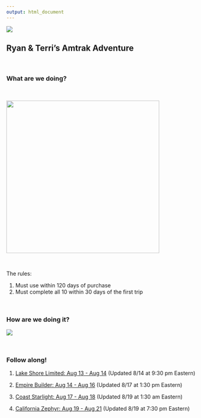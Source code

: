 ```yaml
---
output: html_document
---
```


![](https://github.com/social-lorax/amtrak/blob/main/amtrak_logo.png?raw=true)

<div align = "center">

# Ryan & Terri's Amtrak Adventure 

</div>

<br> 

### What are we doing? 

<br> 

<div align = "center">

<img src="https://github.com/social-lorax/amtrak/blob/main/us_rail.jpg?raw=true" height="400">

</div>

<br> 

The rules:

1. Must use within 120 days of purchase 
2. Must complete all 10 within 30 days of the first trip 

<br> 

### How are we doing it?

![](https://github.com/social-lorax/amtrak/blob/main/overall_map.png?raw=true)

<br> 

### Follow along!

1. [Lake Shore Limited: Aug 13 - Aug 14](lakeshore.html) (Updated 8/14 at 9:30 pm Eastern)

2. [Empire Builder: Aug 14 - Aug 16](empire.html) (Updated 8/17 at 1:30 pm Eastern)

3. [Coast Starlight: Aug 17 - Aug 18](starlight.html) (Updated 8/19 at 1:30 am Eastern)

4. [California Zephyr: Aug 19 - Aug 21](zephyr.html) (Updated 8/19 at 7:30 pm Eastern)

<br> 
